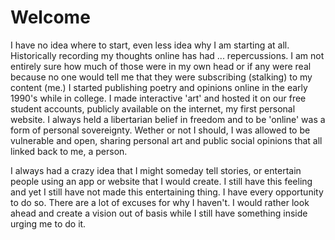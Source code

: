 # Welcome

I have no idea where to start, even less idea why I am starting at all. Historically recording my thoughts online has had ... repercussions. I am not entirely sure how much of those were in my own head or if any were real because no one would tell me that they were subscribing (stalking) to my content (me.) I started publishing poetry and opinions online in the early 1990's while in college. I made interactive 'art' and hosted it on our free student accounts, publicly available on the internet, my first personal website. I always held a libertarian belief in freedom and to be 'online' was a form of personal sovereignty. Wether or not I should, I was allowed to be vulnerable and open, sharing personal art and public social opinions that all linked back to me, a person.

I always had a crazy idea that I might someday tell stories, or entertain people using an app or website that I would create. I still have this feeling and yet I still have not made this entertaining thing. I have every opportunity to do so. There are a lot of excuses for why I haven't. I would rather look ahead and create a vision out of basis while I still have something inside urging me to do it.